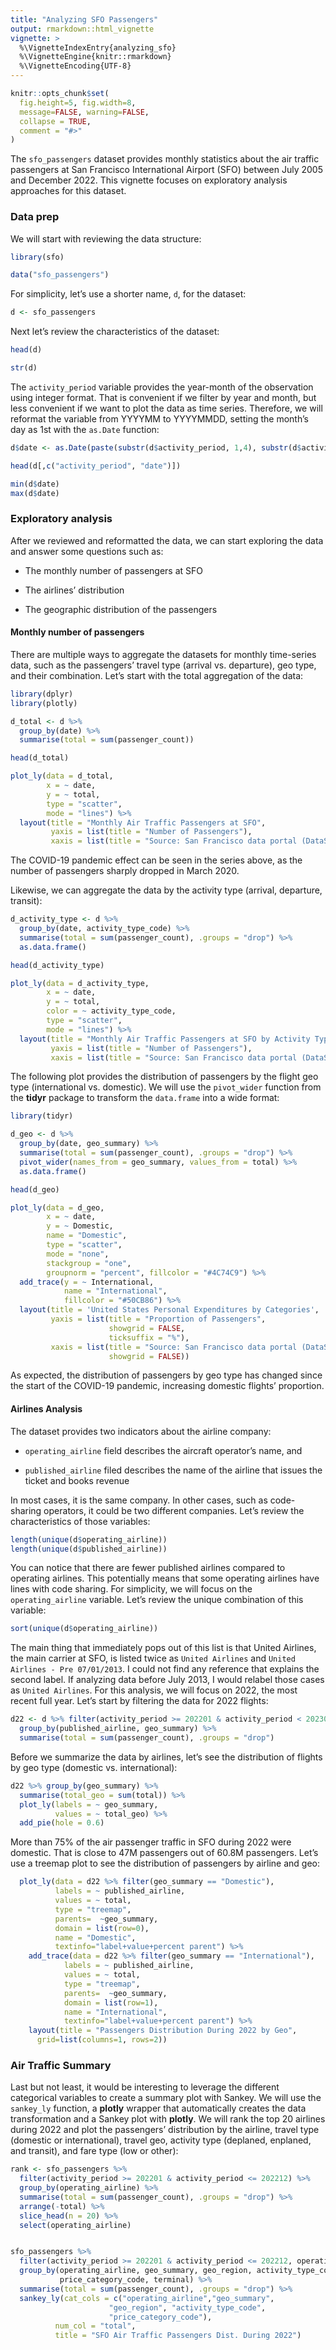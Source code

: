 ```yaml
---
title: "Analyzing SFO Passengers"
output: rmarkdown::html_vignette
vignette: >
  %\VignetteIndexEntry{analyzing_sfo}
  %\VignetteEngine{knitr::rmarkdown}
  %\VignetteEncoding{UTF-8}
---
```


```r
knitr::opts_chunk$set(
  fig.height=5, fig.width=8, 
  message=FALSE, warning=FALSE,
  collapse = TRUE,
  comment = "#>"
)
```

The `sfo_passengers` dataset provides monthly statistics about the air traffic passengers at San Francisco International Airport (SFO) between July 2005 and December 2022. This vignette focuses on exploratory analysis approaches for this dataset.

### Data prep

We will start with reviewing the data structure:

```r
library(sfo)

data("sfo_passengers")
```

For simplicity, let's use a shorter name, `d`, for the dataset:

```r

d <- sfo_passengers

```

Next let's review the characteristics of the dataset:

```r

head(d)

str(d)

```

The `activity_period` variable provides the year-month of the observation using integer format. That is convenient if we filter by year and month, but less convenient if we want to plot the data as time series. Therefore, we will reformat the variable from YYYYMM to YYYYMMDD, setting the month's day as 1st with the `as.Date` function:

```r
d$date <- as.Date(paste(substr(d$activity_period, 1,4), substr(d$activity_period, 5,6), "01", sep ="/"))

head(d[,c("activity_period", "date")])

min(d$date)
max(d$date)

```

### Exploratory analysis

After we reviewed and reformatted the data, we can start exploring the data and answer some questions such as:

-   The monthly number of passengers at SFO

-   The airlines' distribution

-   The geographic distribution of the passengers

#### Monthly number of passengers

There are multiple ways to aggregate the datasets for monthly time-series data, such as the passengers' travel type (arrival vs. departure), geo type, and their combination. Let's start with the total aggregation of the data:


```r
library(dplyr)
library(plotly)

d_total <- d %>%
  group_by(date) %>%
  summarise(total = sum(passenger_count))

head(d_total)

plot_ly(data = d_total,
        x = ~ date,
        y = ~ total,
        type = "scatter",
        mode = "lines") %>%
  layout(title = "Monthly Air Traffic Passengers at SFO",
         yaxis = list(title = "Number of Passengers"),
         xaxis = list(title = "Source: San Francisco data portal (DataSF)"))

```

The COVID-19 pandemic effect can be seen in the series above, as the number of passengers sharply dropped in March 2020.

Likewise, we can aggregate the data by the activity type (arrival, departure, transit):

```r

d_activity_type <- d %>%
  group_by(date, activity_type_code) %>%
  summarise(total = sum(passenger_count), .groups = "drop") %>%
  as.data.frame()

head(d_activity_type)

plot_ly(data = d_activity_type,
        x = ~ date,
        y = ~ total,
        color = ~ activity_type_code,
        type = "scatter",
        mode = "lines") %>%
  layout(title = "Monthly Air Traffic Passengers at SFO by Activity Type",
         yaxis = list(title = "Number of Passengers"),
         xaxis = list(title = "Source: San Francisco data portal (DataSF)"))

```

The following plot provides the distribution of passengers by the flight geo type (international vs. domestic). We will use the `pivot_wider` function from the **tidyr** package to transform the `data.frame` into a wide format:

```r
library(tidyr)

d_geo <- d %>%
  group_by(date, geo_summary) %>%
  summarise(total = sum(passenger_count), .groups = "drop") %>%
  pivot_wider(names_from = geo_summary, values_from = total) %>%
  as.data.frame()

head(d_geo)

plot_ly(data = d_geo, 
        x = ~ date, 
        y = ~ Domestic, 
        name = "Domestic", 
        type = "scatter", 
        mode = "none", 
        stackgroup = "one", 
        groupnorm = "percent", fillcolor = "#4C74C9") %>%
  add_trace(y = ~ International,
            name = "International",
            fillcolor = "#50CB86") %>%
  layout(title = 'United States Personal Expenditures by Categories',
         yaxis = list(title = "Proportion of Passengers", 
                      showgrid = FALSE,
                      ticksuffix = "%"),
         xaxis = list(title = "Source: San Francisco data portal (DataSF)",
                      showgrid = FALSE))


```

As expected, the distribution of passengers by geo type has changed since the start of the COVID-19 pandemic, increasing domestic flights' proportion.

#### Airlines Analysis

The dataset provides two indicators about the airline company:

-   `operating_airline` field describes the aircraft operator's name, and

-   `published_airline` filed describes the name of the airline that issues the ticket and books revenue

In most cases, it is the same company. In other cases, such as code-sharing operators, it could be two different companies. Let's review the characteristics of those variables:

```r

length(unique(d$operating_airline))
length(unique(d$published_airline))
```

You can notice that there are fewer published airlines compared to operating airlines. This potentially means that some operating airlines have lines with code sharing. For simplicity, we will focus on the `operating_airline` variable. Let's review the unique combination of this variable:

```r
sort(unique(d$operating_airline))

```

The main thing that immediately pops out of this list is that United Airlines, the main carrier at SFO, is listed twice as `United Airlines` and `United Airlines - Pre 07/01/2013`. I could not find any reference that explains the second label. If analyzing data before July 2013, I would relabel those cases as `United Airlines`. For this analysis, we will focus on 2022, the most recent full year. Let's start by filtering the data for 2022 flights:

```r

d22 <- d %>% filter(activity_period >= 202201 & activity_period < 202301) %>%
  group_by(published_airline, geo_summary) %>%
  summarise(total = sum(passenger_count), .groups = "drop")

```

Before we summarize the data by airlines, let's see the distribution of flights by geo type (domestic vs. international):

```r

d22 %>% group_by(geo_summary) %>%
  summarise(total_geo = sum(total)) %>%
  plot_ly(labels = ~ geo_summary,
          values = ~ total_geo) %>%
  add_pie(hole = 0.6)
```

More than 75% of the air passenger traffic in SFO during 2022 were domestic. That is close to 47M passengers out of 60.8M passengers. Let’s use a treemap plot to see the distribution of passengers by airline and geo:

```r
  plot_ly(data = d22 %>% filter(geo_summary == "Domestic"),
          labels = ~ published_airline, 
          values = ~ total,
          type = "treemap",
          parents=  ~geo_summary,
          domain = list(row=0),
          name = "Domestic",
          textinfo="label+value+percent parent") %>%
    add_trace(data = d22 %>% filter(geo_summary == "International"),
            labels = ~ published_airline, 
            values = ~ total,
            type = "treemap",
            parents=  ~geo_summary,
            domain = list(row=1),
            name = "International",
            textinfo="label+value+percent parent") %>%
    layout(title = "Passengers Distribution During 2022 by Geo",
      grid=list(columns=1, rows=2))
```

### Air Traffic Summary

Last but not least, it would be interesting to leverage the different categorical variables to create a summary plot with Sankey. We will use the `sankey_ly` function, a **plotly** wrapper that automatically creates the data transformation and a Sankey plot with **plotly**. We will rank the top 20 airlines during 2022 and plot the passengers' distribution by the airline, travel type (domestic or international), travel geo, activity type (deplaned, enplaned, and transit), and fare type (low or other):

```r
rank <- sfo_passengers %>%
  filter(activity_period >= 202201 & activity_period <= 202212) %>%
  group_by(operating_airline) %>%
  summarise(total = sum(passenger_count), .groups = "drop") %>%
  arrange(-total) %>%
  slice_head(n = 20) %>%
  select(operating_airline)


sfo_passengers %>%
  filter(activity_period >= 202201 & activity_period <= 202212, operating_airline %in% rank$operating_airline) %>%
  group_by(operating_airline, geo_summary, geo_region, activity_type_code, 
           price_category_code, terminal) %>%
  summarise(total = sum(passenger_count), .groups = "drop") %>%
  sankey_ly(cat_cols = c("operating_airline","geo_summary",
                      "geo_region", "activity_type_code",
                      "price_category_code"),
          num_col = "total",
          title = "SFO Air Traffic Passengers Dist. During 2022")
```

